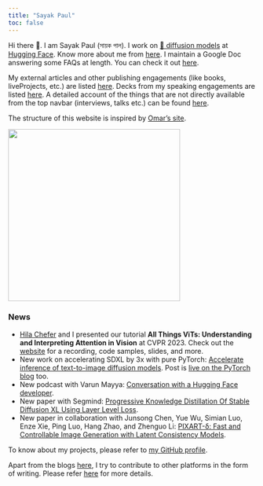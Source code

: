 ```yaml
---
title: "Sayak Paul"
toc: false
---
```


Hi there 👋. I am Sayak Paul (সায়ক পাল). I work on [🧨 diffusion models](https://hf.co/docs/diffusers) at [Hugging Face](https://hf.co). Know more about me
from [here](https://sayak.dev/about). I maintain a Google Doc answering some FAQs at length. You can check it out [here](https://bit.ly/sayak-faqs). 

My external articles and other publishing engagements (like books, liveProjects, etc.) are listed [here](pages/authoring.qmd). Decks
from my speaking engagements are listed [here](pages/talksseminarsworkshops.qmd). A detailed account of the things that are not
directly available from the top navbar (interviews, talks etc.) can be found [here](pages/resources.qmd).

The structure of this website is inspired by [Omar's site](https://osanseviero.github.io/hackerllama/).

<div align="center">
<img src="posts/carted_headshot.jpg" width=350/>
</div>

### News

- [Hila Chefer](https://hila-chefer.github.io/) and I presented our tutorial **All Things ViTs: Understanding and Interpreting
Attention in Vision** at CVPR 2023. Check out the [website](https://all-things-vits.github.io/atv/) for a recording, code samples, slides, and more.
- New work on accelerating SDXL by 3x with pure PyTorch: [Accelerate inference of text-to-image diffusion models](https://github.com/huggingface/diffusion-fast). Post is [live on the PyTorch blog](https://pytorch.org/blog/accelerating-generative-ai-3/) too. 
- New podcast with Varun Mayya: [Conversation with a Hugging Face developer](https://www.youtube.com/watch?v=IlIhykPDesE).
- New paper with Segmind: [Progressive Knowledge Distillation Of Stable Diffusion XL Using Layer Level Loss](https://arxiv.org/abs/2401.02677).
- New paper in collaboration with Junsong Chen, Yue Wu, Simian Luo, Enze Xie, Ping Luo, Hang Zhao, and Zhenguo Li: [PIXART-δ: Fast and Controllable Image Generation with Latent Consistency Models](https://arxiv.org/abs/2401.05252).

To know about my projects, please refer to [my GitHub profile](https://github.com/sayakpaul). 

Apart from the blogs [here](blog.qmd), I try to contribute to other platforms in the form of writing. Please refer [here](https://sayak.dev/authoring)
for more details.
